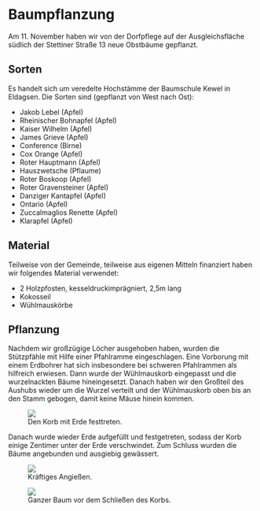 
# Baumpflanzung

Am 11. November haben wir von der Dorfpflege auf der Ausgleichsfläche südlich
der Stettiner Straße 13 neue Obstbäume gepflanzt.

## Sorten

Es handelt sich um veredelte Hochstämme der Baumschule Kewel in Eldagsen. Die
Sorten sind (gepflanzt von West nach Ost):

- Jakob Lebel (Apfel)
- Rheinischer Bohnapfel (Apfel)
- Kaiser Wilhelm (Apfel)
- James Grieve (Apfel)
- Conference (Birne)
- Cox Orange (Apfel)
- Roter Hauptmann (Apfel)
- Hauszwetsche (Pflaume)
- Roter Boskoop (Apfel)
- Roter Gravensteiner (Apfel)
- Danziger Kantapfel (Apfel)
- Ontario (Apfel)
- Zuccalmaglios Renette (Apfel)
- Klarapfel (Apfel)

## Material

Teilweise von der Gemeinde, teilweise aus eigenen Mitteln finanziert haben wir
folgendes Material verwendet:

- 2 Holzpfosten, kesseldruckimprägniert, 2,5m lang
- Kokosseil
- Wühlmauskörbe

## Pflanzung

Nachdem wir großzügige Löcher ausgehoben haben, wurden die Stützpfähle mit Hilfe
einer Pfahlramme eingeschlagen. Eine Vorborung mit einem Erdbohrer hat sich
insbesondere bei schweren Pfahlrammen als hilfreich erwiesen. Dann wurde der
Wühlmauskorb eingepasst und die wurzelnackten Bäume hineingesetzt. Danach haben
wir den Großteil des Aushubs wieder um die Wurzel verteilt und der Wühlmauskorb
oben bis an den Stamm gebogen, damit keine Mäuse hinein kommen.

<figure>
  <Image src={require('./festtreten.jpg')} />
  <figcaption className="mt-2 text-sm text-center text-gray-500 dark:text-gray-400">
    Den Korb mit Erde festtreten.
  </figcaption>
</figure>

Danach wurde wieder Erde aufgefüllt und festgetreten, sodass der Korb einige
Zentimer unter der Erde verschwindet. Zum Schluss wurden die Bäume angebunden
und ausgiebig gewässert.

<figure>
  <Image src={require('./giessen.jpg')} />
  <figcaption className="mt-2 text-sm text-center text-gray-500 dark:text-gray-400">
    Kräftiges Angießen.
  </figcaption>
</figure>

<figure>
  <Image src={require('./ganzerBaum.jpg')} />
  <figcaption className="mt-2 text-sm text-center text-gray-500 dark:text-gray-400">
    Ganzer Baum vor dem Schließen des Korbs.
  </figcaption>
</figure>
